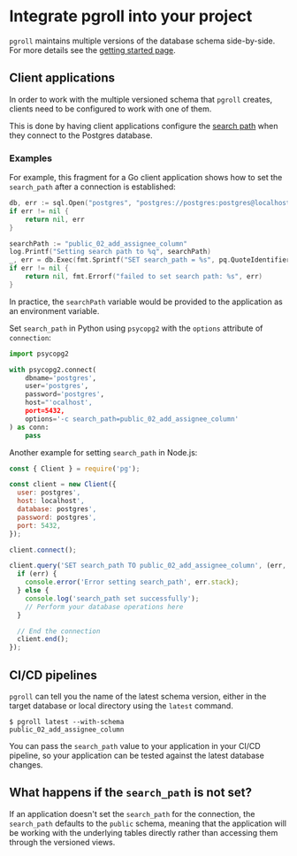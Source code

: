# Integrate pgroll into your project

`pgroll` maintains multiple versions of the database schema side-by-side. For more details see the [getting started page](docs/getting-started.md).

## Client applications

In order to work with the multiple versioned schema that `pgroll` creates, clients need to be configured to work with one of them.

This is done by having client applications configure the [search path](https://www.postgresql.org/docs/current/ddl-schemas.html#DDL-SCHEMAS-PATH) when they connect to the Postgres database.

### Examples

For example, this fragment for a Go client application shows how to set the `search_path` after a connection is established:

```go
db, err := sql.Open("postgres", "postgres://postgres:postgres@localhost:5432/postgres?sslmode=disable")
if err != nil {
    return nil, err
}

searchPath := "public_02_add_assignee_column"
log.Printf("Setting search path to %q", searchPath)
_, err = db.Exec(fmt.Sprintf("SET search_path = %s", pq.QuoteIdentifier(searchPath)))
if err != nil {
    return nil, fmt.Errorf("failed to set search path: %s", err)
}
```
In practice, the `searchPath` variable would be provided to the application as an environment variable.

Set `search_path` in Python using `psycopg2` with the `options` attribute of `connection`:

```python
import psycopg2

with psycopg2.connect(
    dbname='postgres',
    user='postgres',
    password='postgres',
    host="'ocalhost',
    port=5432,
    options='-c search_path=public_02_add_assignee_column'
) as conn:
    pass
```

Another example for setting `search_path` in Node.js:

```js
const { Client } = require('pg');

const client = new Client({
  user: postgres',
  host: localhost',
  database: postgres',
  password: postgres',
  port: 5432,
});

client.connect();

client.query('SET search_path TO public_02_add_assignee_column', (err, res) => {
  if (err) {
    console.error('Error setting search_path', err.stack);
  } else {
    console.log('search_path set successfully');
    // Perform your database operations here
  }

  // End the connection
  client.end();
});
```


## CI/CD pipelines

`pgroll` can tell you the name of the latest schema version, either in the target database or local directory using the `latest` command.

```
$ pgroll latest --with-schema
public_02_add_assignee_column
```

You can pass the `search_path` value to your application in your CI/CD pipeline, so your application can be tested against the latest database changes.


## What happens if the `search_path` is not set?

If an application doesn't set the `search_path` for the connection, the `search_path` defaults to the `public` schema, meaning that the application will be working with the underlying tables directly rather than accessing them through the versioned views.

